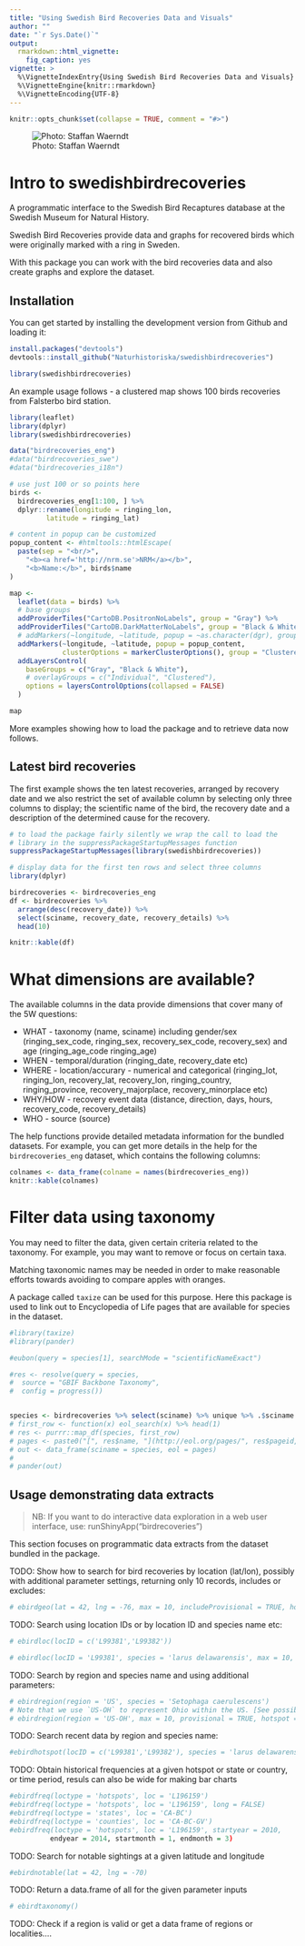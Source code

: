 ```yaml
---
title: "Using Swedish Bird Recoveries Data and Visuals"
author: ""
date: "`r Sys.Date()`"
output: 
  rmarkdown::html_vignette:
    fig_caption: yes
vignette: >
  %\VignetteIndexEntry{Using Swedish Bird Recoveries Data and Visuals}
  %\VignetteEngine{knitr::rmarkdown}
  %\VignetteEncoding{UTF-8}
---
```


```r
knitr::opts_chunk$set(collapse = TRUE, comment = "#>")
```

![Photo: Staffan Waerndt](fig/birds.jpg)

# Intro to swedishbirdrecoveries

A programmatic interface to the Swedish Bird Recaptures database at the Swedish Museum for Natural History.

Swedish Bird Recoveries provide data and graphs for recovered birds which were originally marked with a ring in Sweden.

With this package you can work with the bird recoveries data and also create graphs and explore the dataset.

## Installation

You can get started by installing the development version from Github and loading it: 

```r
install.packages("devtools")
devtools::install_github("Naturhistoriska/swedishbirdrecoveries")

library(swedishbirdrecoveries)
```

An example usage follows - a clustered map shows 100 birds recoveries from Falsterbo bird station. 

```r

library(leaflet)
library(dplyr)
library(swedishbirdrecoveries)

data("birdrecoveries_eng")
#data("birdrecoveries_swe")
#data("birdrecoveries_i18n")

# use just 100 or so points here
birds <- 
  birdrecoveries_eng[1:100, ] %>%
  dplyr::rename(longitude = ringing_lon,
         latitude = ringing_lat)

# content in popup can be customized
popup_content <- #htmltools::htmlEscape(
  paste(sep = "<br/>",
    "<b><a href='http://nrm.se'>NRM</a></b>",
    "<b>Name:</b>", birds$name
)

map <- 
  leaflet(data = birds) %>% 
  # base groups
  addProviderTiles("CartoDB.PositronNoLabels", group = "Gray") %>%
  addProviderTiles("CartoDB.DarkMatterNoLabels", group = "Black & White") %>%
  # addMarkers(~longitude, ~latitude, popup = ~as.character(dgr), group = "Individual") %>%
  addMarkers(~longitude, ~latitude, popup = popup_content,
             clusterOptions = markerClusterOptions(), group = "Clustered") %>%
  addLayersControl(
    baseGroups = c("Gray", "Black & White"),
    # overlayGroups = c("Individual", "Clustered"),
    options = layersControlOptions(collapsed = FALSE)
  )

map

```


More examples showing how to load the package and to retrieve data now follows.

## Latest bird recoveries

The first example shows the ten latest recoveries, arranged by recovery date and we also restrict the set of available column by selecting only three columns to display; the scientific name of the bird, the recovery date and a description of the determined cause for the recovery.

```r
# to load the package fairly silently we wrap the call to load the
# library in the suppressPackageStartupMessages function
suppressPackageStartupMessages(library(swedishbirdrecoveries))

# display data for the first ten rows and select three columns
library(dplyr)

birdrecoveries <- birdrecoveries_eng
df <- birdrecoveries %>% 
  arrange(desc(recovery_date)) %>%
  select(sciname, recovery_date, recovery_details) %>%
  head(10)

knitr::kable(df)
```

# What dimensions are available?

The available columns in the data provide dimensions that cover many of the 5W questions:

- WHAT - taxonomy (name, sciname) including gender/sex (ringing_sex_code, ringing_sex, recovery_sex_code, recovery_sex) and age (ringing_age_code ringing_age)
- WHEN - temporal/duration (ringing_date, recovery_date etc)
- WHERE - location/accurary - numerical and categorical (ringing_lot, ringing_lon, recovery_lat, recovery_lon, ringing_country, ringing_province, recovery_majorplace, recovery_minorplace etc)
- WHY/HOW - recovery event data (distance, direction, days, hours, recovery_code, recovery_details)
- WHO - source (source)

The help functions provide detailed metadata information for the bundled datasets. For example, you can get more details in the help for the `birdrecoveries_eng` dataset, which contains the following columns:

```r
colnames <- data_frame(colname = names(birdrecoveries_eng))
knitr::kable(colnames)
```

# Filter data using taxonomy

You may need to filter the data, given certain criteria related to the taxonomy. For example, you may want to remove or focus on certain taxa. 

Matching taxonomic names may be needed in order to make reasonable efforts towards avoiding to compare apples with oranges. 

A package called `taxize` can be used for this purpose. Here this package is used to link out to Encyclopedia of Life pages that are available for species in the dataset.

```r
#library(taxize)
#library(pander)

#eubon(query = species[1], searchMode = "scientificNameExact")

#res <- resolve(query = species, 
#  source = "GBIF Backbone Taxonomy", 
#  config = progress())


species <- birdrecoveries %>% select(sciname) %>% unique %>% .$sciname
# first_row <- function(x) eol_search(x) %>% head(1)
# res <- purrr::map_df(species, first_row)
# pages <- paste0("[", res$name, "](http://eol.org/pages/", res$pageid, ")\n")
# out <- data_frame(sciname = species, eol = pages)
# 
# pander(out)

```

## Usage demonstrating data extracts

> NB: If you want to do interactive data exploration in a web user interface, use: runShinyApp("birdrecoveries")

This section focuses on programmatic data extracts from the dataset bundled in the package.

TODO: Show how to search for bird recoveries by location (lat/lon), possibly with additional parameter settings, returning only 10 records, includes or excludes: 

```r
# ebirdgeo(lat = 42, lng = -76, max = 10, includeProvisional = TRUE, hotspot = TRUE)
```

TODO: Search using location IDs or by location ID and species name etc:

```r
# ebirdloc(locID = c('L99381','L99382'))

# ebirdloc(locID = 'L99381', species = 'larus delawarensis', max = 10, provisional = TRUE, hotspot=TRUE)
```

TODO: Search by region and species name and using additional parameters:

```r
# ebirdregion(region = 'US', species = 'Setophaga caerulescens')
# Note that we use `US-OH` to represent Ohio within the US. [See possible region values](https://confluence.cornell.edu/display/CLOISAPI/eBird-1.1-RegionCodeReference).
# ebirdregion(region = 'US-OH', max = 10, provisional = TRUE, hotspot = TRUE)
```

TODO: Search recent data by region and species name:

```r
#ebirdhotspot(locID = c('L99381','L99382'), species = 'larus delawarensis')
```

TODO: Obtain historical frequencies at a given hotspot or state or country, or time period, resuls can also be wide for making bar charts

```r
#ebirdfreq(loctype = 'hotspots', loc = 'L196159')
#ebirdfreq(loctype = 'hotspots', loc = 'L196159', long = FALSE)
#ebirdfreq(loctype = 'states', loc = 'CA-BC')
#ebirdfreq(loctype = 'counties', loc = 'CA-BC-GV')
#ebirdfreq(loctype = 'hotspots', loc = 'L196159', startyear = 2010,
          endyear = 2014, startmonth = 1, endmonth = 3)
```

TODO: Search for notable sightings at a given latitude and longitude

```r
#ebirdnotable(lat = 42, lng = -70)
```

TODO: Return a data.frame of all for the given parameter inputs

```r
# ebirdtaxonomy()
```

TODO: Check if a region is valid or get a data frame of regions or localities....
